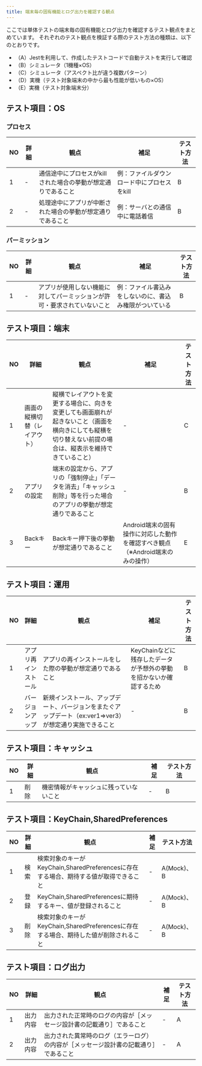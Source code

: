 ```yaml
---
title: 端末毎の固有機能とログ出力を確認する観点
---
```


ここでは単体テストの端末毎の固有機能とログ出力を確認するテスト観点をまとめています。
それぞれのテスト観点を検証する際のテスト方法の種類は、以下のとおりです。

- （A）Jestを利用して、作成したテストコードで自動テストを実行して確認
- （B）シミュレータ（1機種×OS）
- （C）シミュレータ（アスペクト比が違う複数パターン）
- （D）実機（テスト対象端末の中から最も性能が低いもの×OS）
- （E）実機（テスト対象端末分）

## テスト項目：OS

### プロセス

| NO | 詳細 | 観点 | 補足 | テスト方法 |
| --- | --- | --- | --- | --- |
| 1 | - | 通信途中にプロセスがkillされた場合の挙動が想定通りであること | 例：ファイルダウンロード中にプロセスをkill | B |
| 2 | - | 処理途中にアプリが中断された場合の挙動が想定通りであること | 例：サーバとの通信中に電話着信 | B |

### パーミッション

| NO | 詳細 | 観点 | 補足 | テスト方法 |
| --- | --- | --- | --- | --- |
| 1 | - | アプリが使用しない機能に対してパーミッションが許可・要求されていないこと | 例：ファイル書込みをしないのに、書込み権限がついている | B |

## テスト項目：端末

| NO | 詳細 | 観点 | 補足 | テスト方法 |
| --- | --- | --- | --- | --- |
| 1 | 画面の縦横切替（レイアウト） | 縦横でレイアウトを変更する場合に、向きを変更しても画面崩れが起きないこと（画面を横向きにしても縦横を切り替えない前提の場合は、縦表示を維持できていること） | - | C |
| 2 | アプリの設定 | 端末の設定から、アプリの「強制停止」「データを消去」「キャッシュ削除」等を行った場合のアプリの挙動が想定通りであること | - | B |
| 3 | Backキー | Backキー押下後の挙動が想定通りであること | Android端末の固有操作に対応した動作を確認すべき観点（※Android端末のみの操作） | E |

## テスト項目：運用

| NO | 詳細 | 観点 | 補足 | テスト方法 |
| --- | --- | --- | --- | --- |
| 1 | アプリ再インストール | アプリの再インストールをした際の挙動が想定通りであること | KeyChainなどに残存したデータが予想外の挙動を招かないか確認するため | B |
| 2 | バージョンアップ | 新規インストール、アップデート、バージョンをまたぐアップデート（ex:ver1⇒ver3）が想定通り実施できること | - | B |

## テスト項目：キャッシュ

| NO | 詳細 | 観点 | 補足 | テスト方法 |
| --- | --- | --- | --- | --- |
| 1 | 削除 | 機密情報がキャッシュに残っていないこと | - | B |

## テスト項目：KeyChain,SharedPreferences

| NO | 詳細 | 観点 | 補足 | テスト方法 |
| --- | --- | --- | --- | --- |
| 1 | 検索 | 検索対象のキーがKeyChain,SharedPreferencesに存在する場合、期待する値が取得できること | - | A(Mock)、B |
| 2 | 登録 | KeyChain,SharedPreferencesに期待するキー、値が登録されること | - | A(Mock)、B |
| 3 | 削除 | 検索対象のキーがKeyChain,SharedPreferencesに存在する場合、期待した値が削除されること | - | A(Mock)、B |

## テスト項目：ログ出力

| NO | 詳細 | 観点 | 補足 | テスト方法 |
| --- | --- | --- | --- | --- |
| 1 | 出力内容 | 出力された正常時のログの内容が［メッセージ設計書の記載通り］であること | - | A |
| 2 | 出力内容 | 出力された異常時のログ（エラーログ）の内容が［メッセージ設計書の記載通り］であること | - | A |
